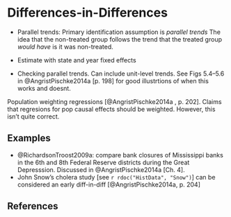 # Differences-in-Differences


- Parallel trends: Primary identification assumption is *parallel trends* The idea that the non-treated group follows the trend that the treated group *would have* is it was non-treated.

- Estimate with state and year fixed effects
- Checking parallel trends. Can include unit-level trends. See Figs 5.4--5.6 in @AngristPischke2014a [p. 198] for good illustrtions of when this works and doesnt.

Population weighting regressions [@AngristPischke2014a , p. 202]. Claims that regresions for pop causal effects should be weighted. However, this isn't quite correct.

## Examples

- @RichardsonTroost2009a: compare bank closures of Mississippi banks in the 6th and 8th Federal Reserve districts during the Great Depresssion. Discussed in @AngristPischke2014a [Ch. 4].
- John Snow's cholera study [see `r rdoc("HistData", "Snow")`] can be considered an early diff-in-diff [@AngristPischke2014a, p. 204]

## References

